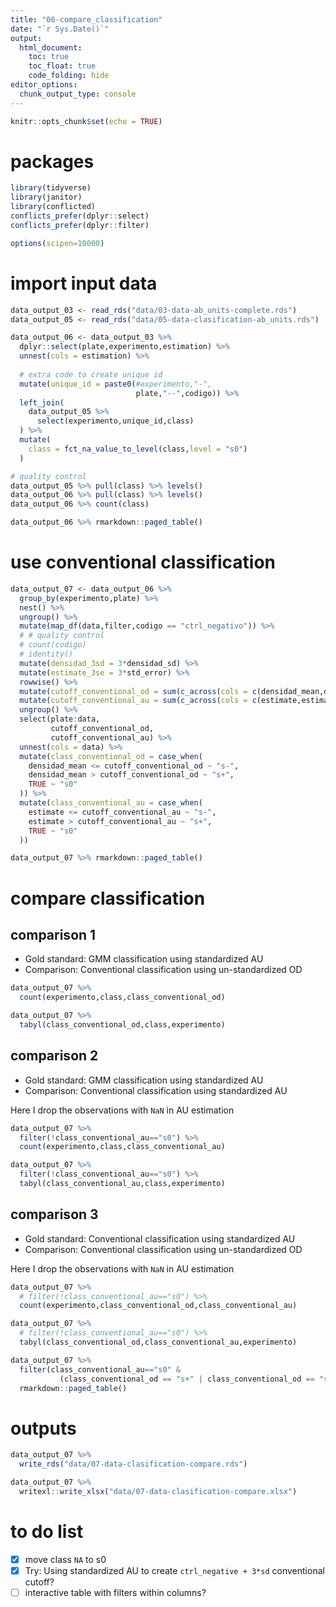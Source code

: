 ```yaml
---
title: "06-compare_classification"
date: "`r Sys.Date()`"
output: 
  html_document:
    toc: true
    toc_float: true
    code_folding: hide
editor_options: 
  chunk_output_type: console
---
```


```r
knitr::opts_chunk$set(echo = TRUE)
```

# packages

```r
library(tidyverse)
library(janitor)
library(conflicted)
conflicts_prefer(dplyr::select)
conflicts_prefer(dplyr::filter)
```

```r
options(scipen=10000)
```

# import input data

```r
data_output_03 <- read_rds("data/03-data-ab_units-complete.rds")
data_output_05 <- read_rds("data/05-data-clasification-ab_units.rds")
```

```r
data_output_06 <- data_output_03 %>%
  dplyr::select(plate,experimento,estimation) %>% 
  unnest(cols = estimation) %>% 
  
  # extra code to create unique id
  mutate(unique_id = paste0(#experimento,"-",
                            plate,"--",codigo)) %>% 
  left_join(
    data_output_05 %>% 
      select(experimento,unique_id,class)
  ) %>% 
  mutate(
    class = fct_na_value_to_level(class,level = "s0")
  )
```

```r
# quality control
data_output_05 %>% pull(class) %>% levels()
data_output_06 %>% pull(class) %>% levels()
data_output_06 %>% count(class)
```

```r
data_output_06 %>% rmarkdown::paged_table()
```

# use conventional classification

```r
data_output_07 <- data_output_06 %>% 
  group_by(experimento,plate) %>% 
  nest() %>% 
  ungroup() %>% 
  mutate(map_df(data,filter,codigo == "ctrl_negativo")) %>% 
  # # quality control
  # count(codigo)
  # identity()
  mutate(densidad_3sd = 3*densidad_sd) %>% 
  mutate(estimate_3se = 3*std_error) %>% 
  rowwise() %>% 
  mutate(cutoff_conventional_od = sum(c_across(cols = c(densidad_mean,densidad_3sd)),na.rm = T)) %>% 
  mutate(cutoff_conventional_au = sum(c_across(cols = c(estimate,estimate_3se)),na.rm = T)) %>% 
  ungroup() %>% 
  select(plate:data,
         cutoff_conventional_od,
         cutoff_conventional_au) %>% 
  unnest(cols = data) %>% 
  mutate(class_conventional_od = case_when(
    densidad_mean <= cutoff_conventional_od ~ "s-",
    densidad_mean > cutoff_conventional_od ~ "s+",
    TRUE ~ "s0"
  )) %>% 
  mutate(class_conventional_au = case_when(
    estimate <= cutoff_conventional_au ~ "s-",
    estimate > cutoff_conventional_au ~ "s+",
    TRUE ~ "s0"
  ))
```

```r
data_output_07 %>% rmarkdown::paged_table()
```


# compare classification

## comparison 1

- Gold standard: GMM classification using standardized AU
- Comparison: Conventional classification using un-standardized OD

```r
data_output_07 %>%
  count(experimento,class,class_conventional_od)
```

```r
data_output_07 %>% 
  tabyl(class_conventional_od,class,experimento)
```

## comparison 2

- Gold standard: GMM classification using standardized AU
- Comparison: Conventional classification using standardized AU

Here I drop the observations with `NaN` in AU estimation

```r
data_output_07 %>%
  filter(!class_conventional_au=="s0") %>% 
  count(experimento,class,class_conventional_au)
```

```r
data_output_07 %>% 
  filter(!class_conventional_au=="s0") %>% 
  tabyl(class_conventional_au,class,experimento)
```

## comparison 3

- Gold standard: Conventional classification using standardized AU
- Comparison: Conventional classification using un-standardized OD

Here I drop the observations with `NaN` in AU estimation

```r
data_output_07 %>%
  # filter(!class_conventional_au=="s0") %>% 
  count(experimento,class_conventional_od,class_conventional_au)
```

```r
data_output_07 %>% 
  # filter(!class_conventional_au=="s0") %>% 
  tabyl(class_conventional_od,class_conventional_au,experimento)
```

```r
data_output_07 %>% 
  filter(class_conventional_au=="s0" &
           (class_conventional_od == "s+" | class_conventional_od == "s-")) %>% 
  rmarkdown::paged_table()
```

<!-- # interactive table -->

<!-- ```{r} -->
<!-- DT::datatable(data_output_07) -->
<!-- ``` -->

# outputs

```r
data_output_07 %>% 
  write_rds("data/07-data-clasification-compare.rds")

data_output_07 %>% 
  writexl::write_xlsx("data/07-data-clasification-compare.xlsx")
```

# to do list

- [x] move class `NA` to s0
- [x] Try: Using standardized AU to create `ctrl_negative + 3*sd` conventional cutoff?
- [ ] interactive table with filters within columns?